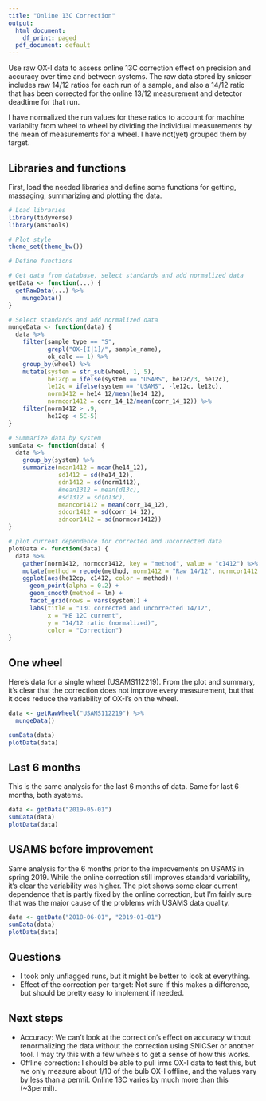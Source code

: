 ```yaml
---
title: "Online 13C Correction"
output:
  html_document:
    df_print: paged
  pdf_document: default
---
```


Use raw OX-I data to assess online 13C correction effect on precision and accuracy over time and between systems. The raw data stored by snicser includes raw 14/12 ratios for each run of a sample, and also a 14/12 ratio that has been corrected for the online 13/12 measurement and detector deadtime for that run. 

I have normalized the run values for these ratios to account for machine variabilty from wheel to wheel by dividing the individual measurements by the mean of measurements for a wheel. I have not(yet) grouped them by target.

## Libraries and functions

First, load the needed libraries and define some functions for getting, massaging, summarizing and plotting the data.

```r
# Load libraries
library(tidyverse)
library(amstools)

# Plot style
theme_set(theme_bw())

# Define functions

# Get data from database, select standards and add normalized data
getData <- function(...) {
  getRawData(...) %>%
    mungeData()
}

# Select standards and add normalized data
mungeData <- function(data) {
  data %>%
    filter(sample_type == "S",
           grepl("OX-[I|1]/", sample_name),
           ok_calc == 1) %>%
    group_by(wheel) %>%
    mutate(system = str_sub(wheel, 1, 5),
           he12cp = ifelse(system == "USAMS", he12c/3, he12c),
           le12c = ifelse(system == "USAMS", -le12c, le12c),
           norm1412 = he14_12/mean(he14_12),
           normcor1412 = corr_14_12/mean(corr_14_12)) %>%
    filter(norm1412 > .9,
           he12cp < 5E-5)
}

# Summarize data by system
sumData <- function(data) {
  data %>%
    group_by(system) %>%
    summarize(mean1412 = mean(he14_12),
              sd1412 = sd(he14_12),
              sdn1412 = sd(norm1412),
              #mean1312 = mean(d13c),
              #sd1312 = sd(d13c),
              meancor1412 = mean(corr_14_12),
              sdcor1412 = sd(corr_14_12),
              sdncor1412 = sd(normcor1412))
}

# plot current dependence for corrected and uncorrected data
plotData <- function(data) {
  data %>% 
    gather(norm1412, normcor1412, key = "method", value = "c1412") %>%
    mutate(method = recode(method, norm1412 = "Raw 14/12", normcor1412 = "Corrected 14/12")) %>%
    ggplot(aes(he12cp, c1412, color = method)) +
      geom_point(alpha = 0.2) +
      geom_smooth(method = lm) +
      facet_grid(rows = vars(system)) +
      labs(title = "13C corrected and uncorrected 14/12",
           x = "HE 12C current",
           y = "14/12 ratio (normalized)",
           color = "Correction") 
}
```

## One wheel

Here's data for a single wheel (USAMS112219). From the plot and summary, it's clear that the correction does not improve every measurement, but that it does reduce the variability of OX-I's on the wheel.

```r
data <- getRawWheel("USAMS112219") %>%
  mungeData()

sumData(data)
plotData(data)
```

## Last 6 months

This is the same analysis for the last 6 months of data. 
Same for last 6 months, both systems.

```r
data <- getData("2019-05-01")
sumData(data)
plotData(data)
```

## USAMS before improvement

Same analysis for the 6 months prior to the improvements on USAMS in spring 2019. While the online correction still improves standard variability, it's clear the variability was higher. The plot shows some clear current dependence that is partly fixed by the online correction, but I'm fairly sure that was the major cause of the problems with USAMS data quality.


```r
data <- getData("2018-06-01", "2019-01-01")
sumData(data)
plotData(data)
```

## Questions

* I took only unflagged runs, but it might be better to look at everything.
* Effect of the correction per-target: Not sure if this makes a difference, but should be pretty easy to implement if needed.

## Next steps

* Accuracy: We can't look at the correction's effect on accuracy without renormalizing the data without the correction using SNICSer or another tool. I may try this with a few wheels to get a sense of how this works.
* Offline correction: I should be able to pull irms OX-I data to test this, but we only measure about 1/10 of the bulb OX-I offline, and the values vary by less than a permil. Online 13C varies by much more than this (~3permil).
